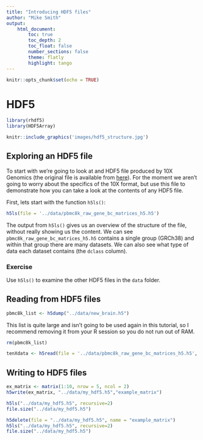 ```yaml
---
title: "Introducing HDF5 files"
author: "Mike Smith"
output: 
    html_document:
        toc: true
        toc_depth: 2
        toc_float: false
        number_sections: false
        theme: flatly
        highlight: tango
---
```


```r
knitr::opts_chunk$set(echo = TRUE)
```

# HDF5

```r
library(rhdf5)
library(HDF5Array)
```

```r
knitr::include_graphics('images/hdf5_structure.jpg')
```

## Exploring an HDF5 file

To start with we're going to look at and HDF5 file produced by 10X Genomics (the original file is available from [here](https://support.10xgenomics.com/single-cell-gene-expression/datasets/2.1.0/pbmc8k)).  For the moment we aren't going to worry about the specifics of the 10X format, but use this file to demonstrate how you can take a look at the contents of any HDF5 file.

First, lets start with the function `h5ls()`:

```r
h5ls(file = '../data/pbmc8k_raw_gene_bc_matrices_h5.h5')
```

The output from `h5ls()` gives us an overview of the structure of the file, without really showing us the content.  We can see `pbmc8k_raw_gene_bc_matrices_h5.h5` contains a single group (GRCh38) and within that group there are many datasets.  We can also see what type of data each dataset contains (the `dclass` column).

### Exercise

Use `h5ls()` to examine the other HDF5 files in the `data` folder.

## Reading from HDF5 files


```r
pbmc8k_list <- h5dump("../data/new_brain.h5")
```

This list is quite large and isn't going to be used again in this tutorial, so I recommend removing it from your R session so you do not run out of RAM.

```r
rm(pbmc8k_list)
```


```r
tenXdata <- h5read(file = '../data/pbmc8k_raw_gene_bc_matrices_h5.h5', name = "/GRCh38/data")
```


## Writing to HDF5 files

```r
ex_matrix <- matrix(1:10, nrow = 5, ncol = 2)
h5write(ex_matrix, "../data/my_hdf5.h5","example_matrix")
```


```r
h5ls("../data/my_hdf5.h5", recursive=2)
file.size("../data/my_hdf5.h5")
```


```r
h5delete(file = "../data/my_hdf5.h5", name = "example_matrix")
h5ls("../data/my_hdf5.h5", recursive=2)
file.size("../data/my_hdf5.h5")
```




